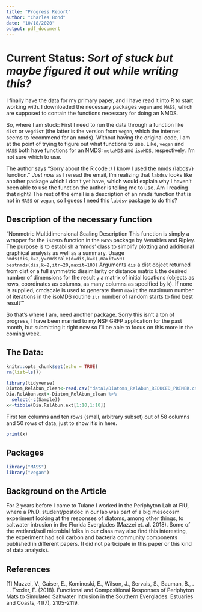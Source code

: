 ```yaml
---
title: "Progress Report"
author: "Charles Bond"
date: "10/18/2020"
output: pdf_document
---
```


# Current Status: *Sort of stuck but maybe figured it out while writing this?*
I finally have the data for my primary paper, and I have read it into R to start working with. I downloaded the necessary packages `vegan` and `MASS`, which are supposed to contain the functions necessary for doing an NMDS. 

  So, where I am stuck: First I need to run the data through a function like `dist` or `vegdist` (the latter is the version from `vegan`, which the internet seems to recommend for an nmds). Without having the original code, I am at the point of trying to figure out what functions to use. Like, `vegan` and `MASS` both have functions for an NMDS: `metaMDS` and `isoMDS`, respectively. I'm not sure which to use. 
  
  The author says "Sorry about the R code :/ I know I used the nmds {labdsv} function." *Just now* as I reread the email, I'm realizing that `labdsv` looks like another package which I don't yet have, which would explain why I haven't been able to use the function the author is telling me to use. Am I reading that right? The rest of the email is a description of an nmds function that is not in `MASS` or `vegan`, so I guess I need this `labdsv` package to do this?
  
## Description of the necessary function 
"Nonmetric Multidimensional Scaling
Description
This function is simply a wrapper for the `isoMDS` function in the `MASS` package by Venables and Ripley. The purpose is to establish a ‘nmds’ class to simplify plotting and additional graphical analysis as well as a summary.
Usage
`nmds(dis,k=2,y=cmdscale(d=dis,k=k),maxit=50)`
`bestnmds(dis,k=2,itr=20,maxit=100)`
Arguments
`dis`	a dist object returned from dist or a full symmetric dissimilarity or distance matrix
`k`	the desired number of dimensions for the result
`y`	a matrix of initial locations (objects as rows, coordinates as columns, as many columns as specified by k). If none is supplied, cmdscale is used to generate them
`maxit`	the maximum number of iterations in the isoMDS routine
`itr`	number of random starts to find best result`"


So that's where I am, need another package. Sorry this isn't a ton of progress, I have been married to my NSF GRFP application for the past month, but submitting it right now so I'll be able to focus on this more in the coming week.

## The Data:

```r
knitr::opts_chunk$set(echo = TRUE)
rm(list=ls()) 

library(tidyverse)
Diatom_RelAbun_clean<-read.csv("data1/Diatoms_RelAbun_REDUCED_PRIMER.csv")
Dia.RelAbun.ext<-Diatom_RelAbun_clean %>%
  select(-c(Sample))
x<-tibble(Dia.RelAbun.ext[1:10,1:10])

```

First ten columns and ten rows (small, arbitrary subset) out of 58 columns and 50 rows of data, just to show it's in here.
```r
print(x)
```


## Packages
```r
library("MASS")
library("vegan")


```

## Background on the Article  
For 2 years before I came to Tulane I worked in the Periphyton Lab at FIU, where a Ph.D. student/postdoc in our lab was part of a big mesocosm experiment looking at the responses of diatoms, among other things, to saltwater intrusion in the Florida Everglades (Mazzei et. al. 2018). Some of the wetland/soil microbial folks in our class may also find this interesting, the experiment had soil carbon and bacteria community components published in different papers. (I did not participate in this paper or this kind of data analysis).


## References
[1] Mazzei, V., Gaiser, E., Kominoski, E., Wilson, J., Servais, S., Bauman, B., . . . Troxler, F. (2018). Functional and Compositional Responses of Periphyton Mats to Simulated Saltwater Intrusion in the Southern Everglades. Estuaries and Coasts, 41(7), 2105-2119.
